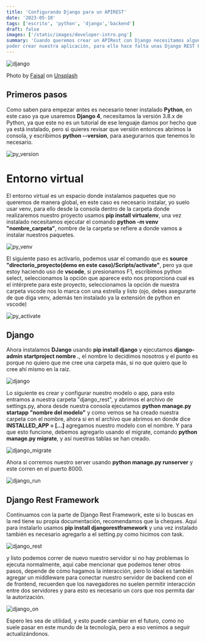 ```yaml
---
title: 'Configurando Django para un APIREST'
date: '2023-05-10'
tags: ['escrito', 'python', 'django','backend']
draft: false
images: ['/static/images/developer-intro.png']
summary: 'Cuando queremos crear un APIRest con Django necesitamos algunas configuraciones iniciales antes de
poder crear nuestra aplicación, para ello hace falta unas Django REST Framework...'
---
```


![django](/static/images/django.png)

Photo by <a href="https://unsplash.com/@faisaldada?utm_source=unsplash&utm_medium=referral&utm_content=creditCopyText">Faisal</a> on <a href="https://unsplash.com/photos/BI465ksrlWs?utm_source=unsplash&utm_medium=referral&utm_content=creditCopyText">Unsplash</a>

## Primeros pasos

Como saben para empezar antes es necesario tener instalado **Python**, en este caso ya que usaremos **Django 4**,
necesitamos la versión 3.8.x de Python, ya que este no es un tutorial de ese lenguaje damos por hecho que
ya está instalado, pero si quieres revisar que versión entonces abrimos la consola, y escribimos
**python --version**, para asegurarnos que tenemos lo necesario.

![py_version](/static/images/py-version.png)

# Entorno virtual

El entorno virtual es un espacio donde instalamos paquetes que no queremos de manera global, en este caso
es necesario instalar, yo suelo usar venv, para ello desde la consola dentro de la carpeta donde realizaremos
nuestro proyecto usamos **pip install virtualenv**, una vez instalado necesitamos ejecutar el comando
**python -m venv "nombre_carpeta"**, nombre de la carpeta se refiere a donde vamos a instalar nuestros paquetes.

![py_venv](/static/images/py-venv.png)

El siguiente paso es activarlo, podemos usar el comando que es **source "directorio_proyecto(demo en este caso)/Scripts/activate"**,
pero ya que estoy haciendo uso de **vscode**, si presionamos F1, escribimos python select, seleccionamos la
opción que aparece esto nos proporciona cual es el intérprete para este proyecto, seleccionamos la opción de nuestra carpeta
vscode nos lo marca con una estrella y listo (ojo, debes asegurarte de que diga venv, además ten instalado ya
la extensión de python en vscode)

![py_activate](/static/images/py-activate.png)

## Django

Ahora instalamos **DJango** usando **pip install django** y ejecutamos **django-admin startproject nombre .**,
el nombre lo decidimos nosotros y el punto es porque no quiero que me cree una carpeta más, si no que
quiero que lo cree ahí mismo en la raíz.

![django](/static/images/py-django.png)

Lo siguiente es crear y configurar nuestro modelo o app, para esto entramos a nuestra carpeta "django_rest",
y abrimos el archivo de settings.py, ahora desde nuestra consola ejecutamos **python manage.py startapp
"nombre del modelo"** y como vemos se ha creado nuestra carpeta con el nombre, ahora si en el archivo que abrimos
en donde dice **INSTALLED_APP = [...]** agregamos nuestro modelo con el nombre. Y para que esto funcione,
debemos agregarlo usando el migrate, comando **python manage.py migrate**, y así nuestras tablas se han creado.

![django_migrate](/static/images/py-django-migrate.png)

Ahora si corremos nuestro server usando **python manage.py runserver** y este corren en el puerto 8000.

![django_run](/static/images/py-django-run.png)

## Django Rest Framework

Continuamos con la parte de Django Rest Framework, este si lo buscas en la red tiene su propia documentación,
recomendamos que la cheques. Aquí para instalarlo usamos **pip install djangorestframework** y una vez instalado
también es necesario agregarlo a el setting.py como hicimos con task.

![django_rest](/static/images/py-django-rest.png)

y listo podemos correr de nuevo nuestro servidor si no hay problemas lo ejecuta normalmente, aquí cabe mencionar
que podemos tener otros pasos, depende de cómo hagamos la interacción, pero lo ideal es también agregar un
middleware para conectar nuestro servidor de backend con el de frontend, recuerden que los navegadores no suelen
permitir interacción entre dos servidores y para esto es necesario un cors que nos permita dar la autorización.

![django_on](/static/images/py-django-on.png)

Espero les sea de utilidad, y esto puede cambiar en el futuro, como no suele pasar en este mundo de la tecnología,
pero a eso venimos a seguir actualizándonos.
